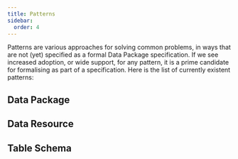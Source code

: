 ```yaml
---
title: Patterns
sidebar:
  order: 4
---
```



Patterns are various approaches for solving common problems, in ways that are not (yet) specified as a formal Data Package specification. If we see increased adoption, or wide support, for any pattern, it is a prime candidate for formalising as part of a specification. Here is the list of currently existent patterns:

## Data Package

<CardGrid>

<LinkCard
  title="Data Catalog"
  description="Create a centralized repository for data discovery, cataloging, and organization."
  href="/patterns/data-catalog"
/>

<LinkCard
  title="Data Dependencies"
  description="Manage data dependencies effectively, ensuring that all required resources are accessible and up-to-date."
  href="/patterns/data-dependencies"
/>

<LinkCard
  title="Data Package Version"
  description="Track and manage different versions of data packages to support reproducibility and historical analysis."
  href="/patterns/data-package-version"
/>

<LinkCard
  title="Language Support"
  description="Enhance data packages with support for multiple languages to accommodate diverse user communities."
  href="/patterns/language-support"
/>

<LinkCard
  title="Private Properties"
  description="Secure sensitive data by designating properties as private within your data package."
  href="/patterns/private-properties"
/>

<LinkCard
  title="Translation Support"
  description="Enable data translation and localization for global accessibility and understanding."
  href="/patterns/translation-support"
/>
</CardGrid>

## Data Resource

<CardGrid>
<LinkCard
   title="Caching of Resources"
   description="Optimize data retrieval and performance by implementing resource caching strategies."
   href="/patterns/caching-of-resources"
/>

<LinkCard
  title="Compression of Resources"
  description="Efficiently reduce the storage and transfer size of resources through data compression techniques."
  href="/patterns/compression-of-resources"
/>

<LinkCard
  title="JSON Data Resources"
  description="Incorporate JSON data resources into your data packages for structured and semi-structured data storage."
  href="/patterns/json-data-resources"
/>

<LinkCard
  title="Nested Resources"
  description="Organize complex data structures by incorporating nested resources within your data package."
  href="/patterns/nested-resources"
/>
</CardGrid>

## Table Schema

<CardGrid>
<LinkCard
  title="External Foreign Keys"
  description="Establish relationships between data resources using external foreign keys to enhance data connectivity."
  href="/patterns/external-foreign-keys"
/>

<LinkCard
  title="Metadata in Table Schema"
  description="Enrich table schemas with detailed metadata to provide context and meaning to your data."
  href="/patterns/metadata-in-table-schema"
/>

<LinkCard
  title="Missing Values per Field"
  description="Define how missing or null values are handled on a per-field basis for precise data management."
  href="/patterns/missing-values-per-field"
/>

<LinkCard
    title="Unique Constraints"
    description="Enforce unique constraints on specific data fields to maintain data integrity and uniqueness."
    href="/patterns/unique-constraints"
/>
</CardGrid>
